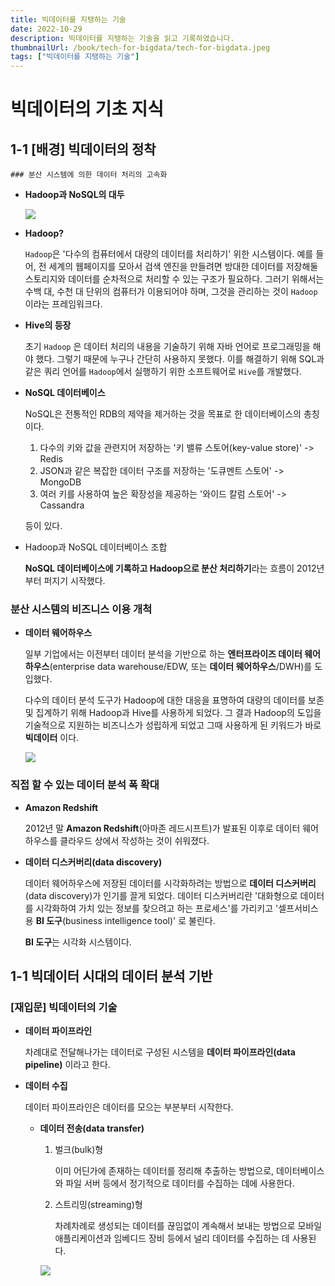 ```yaml
---
title: 빅데이터를 지탱하는 기술
date: 2022-10-29
description: 빅데이터를 지탱하는 기술을 읽고 기록하였습니다.
thumbnailUrl: /book/tech-for-bigdata/tech-for-bigdata.jpeg
tags: ["빅데이터를 지탱하는 기술"]
---
```


# 빅데이터의 기초 지식

## 1-1 [배경] 빅데이터의 정착

    ### 분산 시스템에 의한 데이터 처리의 고속화

- **Hadoop과 NoSQL의 대두**

  ![](/book/tech-for-bigdata/hadoop.PNG)

- **Hadoop?**

  `Hadoop`은 '다수의 컴퓨터에서 대량의 데이터를 처리하기' 위한 시스템이다. 예를 들어, 전 세계의 웹페이지를 모아서 검색 엔진을 만들려면 방대한 데이터를 저장해둘 스토리지와 데이터를 순차적으로 처리할 수 있는 구조가 필요하다.
  그러기 위해서는 수백 대, 수천 대 단위의 컴퓨터가 이용되어야 하며, 그것을 관리하는 것이 `Hadoop`이라는 프레임워크다.

- **Hive의 등장**

  초기 `Hadoop` 은 데이터 처리의 내용을 기술하기 위해 자바 언어로 프로그래밍을 해야 했다. 그렇기 때문에 누구나 간단히 사용하지 못했다.
  이를 해결하기 위해 SQL과 같은 쿼리 언어를 `Hadoop`에서 실행하기 위한 소프트웨어로 `Hive`를 개발했다.

- **NoSQL 데이터베이스**

  NoSQL은 전통적인 RDB의 제약을 제거하는 것을 목표로 한 데이터베이스의 총칭이다.

  1. 다수의 키와 값을 관련지어 저장하는 '키 밸류 스토어(key-value store)' -> Redis
  2. JSON과 같은 복잡한 데이터 구조를 저장하는 '도큐멘트 스토어' -> MongoDB
  3. 여러 키를 사용하여 높은 확장성을 제공하는 '와이드 칼럼 스토어' -> Cassandra

  등이 있다.

- Hadoop과 NoSQL 데이터베이스 조합

  **NoSQL 데이터베이스에 기록하고 Hadoop으로 분산 처리하기**라는 흐름이 2012년부터 퍼지기 시작했다.

### 분산 시스템의 비즈니스 이용 개척

- **데이터 웨어하우스**

  일부 기업에서는 이전부터 데이터 분석을 기반으로 하는 **엔터프라이즈 데이터 웨어하우스**(enterprise data warehouse/EDW, 또는 **데이터 웨어하우스**/DWH)를 도입했다.

  다수의 데이터 분석 도구가 Hadoop에 대한 대응을 표명하여 대량의 데이터를 보존 및 집계하기 위해 Hadoop과 Hive를 사용하게 되었다.
  그 결과 Hadoop의 도입을 기술적으로 지원하는 비즈니스가 성립하게 되었고 그때 사용하게 된 키워드가 바로 **빅데이터** 이다.

  ![](/book/tech-for-bigdata/data-warehouse.PNG)

### 직접 할 수 있는 데이터 분석 폭 확대

- **Amazon Redshift**

  2012년 말 **Amazon Redshift**(아마존 레드시프트)가 발표된 이후로 데이터 웨어하우스를 클라우드 상에서 작성하는 것이 쉬워졌다.

- **데이터 디스커버리(data discovery)**

  데이터 웨어하우스에 저장된 데이터를 시각화하려는 방법으로 **데이터 디스커버리**(data discovery)가 인기를 끌게 되었다.
  데이터 디스커버리란 '대화형으로 데이터를 시각화하여 가치 있는 정보를 찾으려고 하는 프로세스'를 가리키고 '셀프서비스용 **BI 도구**(business intelligence tool)' 로 불린다.

  **BI 도구**는 시각화 시스템이다.

## 1-1 빅데이터 시대의 데이터 분석 기반

### [재입문] 빅데이터의 기술

- **데이터 파이프라인**

  차례대로 전달해나가는 데이터로 구성된 시스템을 **데이터 파이프라인(data pipeline)** 이라고 한다.

- **데이터 수집**

  데이터 파이프라인은 데이터를 모으는 부분부터 시작한다.

  - **데이터 전송(data transfer)**

    1. 벌크(bulk)형

       이미 어딘가에 존재하는 데이터를 정리해 추출하는 방법으로, 데이터베이스와 파일 서버 등에서 정기적으로 데이터를 수집하는 데에 사용한다.

    2. 스트리밍(streaming)형

       차례차례로 생성되는 데이터를 끊임없이 계속해서 보내는 방법으로 모바일 애플리케이션과 임베디드 장비 등에서 널리 데이터를 수집하는 데 사용된다.

    ![](/book/tech-for-bigdata/work-flow.PNG)
